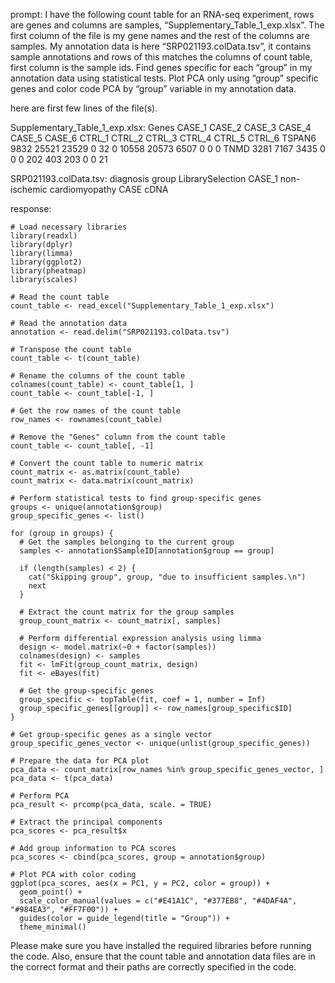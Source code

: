 prompt:
I have the following count table for an RNA-seq experiment, rows are genes and columns are samples, "Supplementary_Table_1_exp.xlsx". The first column of the file is my gene names and the rest of the columns are samples. My annotation data is here  "SRP021193.colData.tsv", it contains sample annotations and rows of this matches the columns of count table, first column is the sample ids. Find genes specific for each "group" in my annotation data  using statistical tests. Plot PCA only using "group" specific genes and color code PCA by "group" variable in my annotation data.

here are first few lines of the file(s).

Supplementary_Table_1_exp.xlsx:
Genes	CASE_1	CASE_2	CASE_3	CASE_4	CASE_5	CASE_6	CTRL_1	CTRL_2	CTRL_3	CTRL_4	CTRL_5	CTRL_6
TSPAN6	9832	25521	23529	0	32	0	10558	20573	6507	0	0	 0
TNMD	3281	 7167	 3435	0	 0	0	  202	  403	 203	0	0	21


SRP021193.colData.tsv:
diagnosis	group	LibrarySelection
CASE_1	non-ischemic cardiomyopathy	CASE	cDNA


response:
```
# Load necessary libraries
library(readxl)
library(dplyr)
library(limma)
library(ggplot2)
library(pheatmap)
library(scales)

# Read the count table
count_table <- read_excel("Supplementary_Table_1_exp.xlsx")

# Read the annotation data
annotation <- read.delim("SRP021193.colData.tsv")

# Transpose the count table
count_table <- t(count_table)

# Rename the columns of the count table
colnames(count_table) <- count_table[1, ]
count_table <- count_table[-1, ]

# Get the row names of the count table
row_names <- rownames(count_table)

# Remove the "Genes" column from the count table
count_table <- count_table[, -1]

# Convert the count table to numeric matrix
count_matrix <- as.matrix(count_table)
count_matrix <- data.matrix(count_matrix)

# Perform statistical tests to find group-specific genes
groups <- unique(annotation$group)
group_specific_genes <- list()

for (group in groups) {
  # Get the samples belonging to the current group
  samples <- annotation$SampleID[annotation$group == group]
  
  if (length(samples) < 2) {
    cat("Skipping group", group, "due to insufficient samples.\n")
    next
  }
  
  # Extract the count matrix for the group samples
  group_count_matrix <- count_matrix[, samples]
  
  # Perform differential expression analysis using limma
  design <- model.matrix(~0 + factor(samples))
  colnames(design) <- samples
  fit <- lmFit(group_count_matrix, design)
  fit <- eBayes(fit)
  
  # Get the group-specific genes
  group_specific <- topTable(fit, coef = 1, number = Inf)
  group_specific_genes[[group]] <- row_names[group_specific$ID]
}

# Get group-specific genes as a single vector
group_specific_genes_vector <- unique(unlist(group_specific_genes))

# Prepare the data for PCA plot
pca_data <- count_matrix[row_names %in% group_specific_genes_vector, ]
pca_data <- t(pca_data)

# Perform PCA
pca_result <- prcomp(pca_data, scale. = TRUE)

# Extract the principal components
pca_scores <- pca_result$x

# Add group information to PCA scores
pca_scores <- cbind(pca_scores, group = annotation$group)

# Plot PCA with color coding
ggplot(pca_scores, aes(x = PC1, y = PC2, color = group)) +
  geom_point() +
  scale_color_manual(values = c("#E41A1C", "#377EB8", "#4DAF4A", "#984EA3", "#FF7F00")) +
  guides(color = guide_legend(title = "Group")) +
  theme_minimal()
```

Please make sure you have installed the required libraries before running the code. Also, ensure that the count table and annotation data files are in the correct format and their paths are correctly specified in the code.
